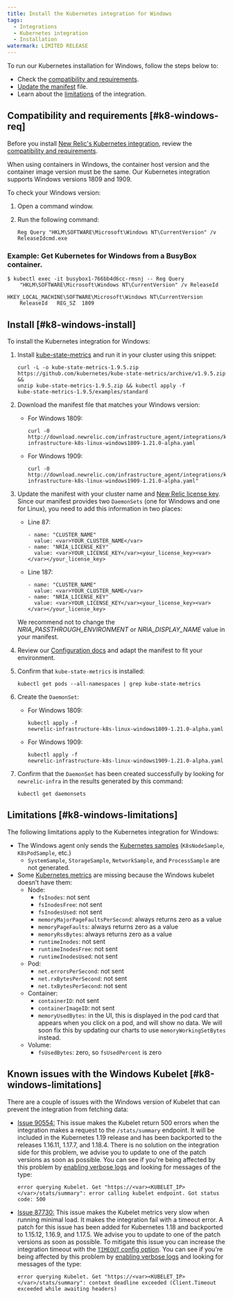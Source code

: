```yaml
---
title: Install the Kubernetes integration for Windows
tags:
  - Integrations
  - Kubernetes integration
  - Installation
watermark: LIMITED RELEASE
---
```


To run our Kubernetes installation for Windows, follow the steps below to:

* Check the [compatibility and requirements](#k8-windows-req).
* [Update the manifest](#k8-windows-install) file.
* Learn about the [limitations](#k8-windows-limitations) of the integration.

## Compatibility and requirements [#k8-windows-req]

Before you install [New Relic's Kubernetes integration](/docs/integrations/kubernetes-integration/get-started/introduction-kubernetes-integration), review the [compatibility and requirements](/docs/integrations/kubernetes-integration/get-started/kubernetes-integration-compatibility-requirements).

<Callout variant="important">
  When using containers in Windows, the container host version and the container image version must be the same. Our Kubernetes integration supports Windows versions 1809 and 1909.
</Callout>

To check your Windows version:

1. Open a command window.
2. Run the following command:

   ```
   Reg Query "HKLM\SOFTWARE\Microsoft\Windows NT\CurrentVersion" /v 
   ReleaseIdcmd.exe
   ```

### Example: Get Kubernetes for Windows from a BusyBox container.

```
$ kubectl exec -it busybox1-766bb4d6cc-rmsnj -- Reg Query 
    "HKLM\SOFTWARE\Microsoft\Windows NT\CurrentVersion" /v ReleaseId
```

```
HKEY_LOCAL_MACHINE\SOFTWARE\Microsoft\Windows NT\CurrentVersion
	ReleaseId	REG_SZ	1809
```

## Install [#k8-windows-install]

To install the Kubernetes integration for Windows:

1. Install [kube-state-metrics](https://github.com/kubernetes/kube-state-metrics#kubernetes-deployment) and run it in your cluster using this snippet:

   ```
   curl -L -o kube-state-metrics-1.9.5.zip 
   https://github.com/kubernetes/kube-state-metrics/archive/v1.9.5.zip && 
   unzip kube-state-metrics-1.9.5.zip && kubectl apply -f 
   kube-state-metrics-1.9.5/examples/standard
   ```
2. Download the manifest file that matches your Windows version:
   * For Windows 1809:

     ```
     curl -0 
     http://download.newrelic.com/infrastructure_agent/integrations/kubernetes/newrelic-infrastructure-k8s-linux-windows1809-1.21.0-alpha.yaml
     ```
   * For Windows 1909:

     ```
     curl -0 
     http://download.newrelic.com/infrastructure_agent/integrations/kubernetes/newrelic-infrastructure-k8s-linux-windows1909-1.21.0-alpha.yaml"
     ```
3. Update the manifest with your cluster name and [New Relic license key](/docs/accounts/install-new-relic/account-setup/license-key). Since our manifest provides two `DaemonSets` (one for Windows and one for Linux), you need to add this information in two places:

   * Line 87:

     ```
     - name: "CLUSTER_NAME"
       value: <var>YOUR_CLUSTER_NAME</var>
     - name: "NRIA_LICENSE_KEY"
       value: <var>YOUR_LICENSE_KEY</var><your_license_key><var>
     </var></your_license_key>
     ```
   * Line 187:

     ```
     - name: "CLUSTER_NAME"
       value: <var>YOUR_CLUSTER_NAME</var>
     - name: "NRIA_LICENSE_KEY"
       value: <var>YOUR_LICENSE_KEY</var><your_license_key><var>
     </var></your_license_key>
     ```

   <Callout variant="tip">
     We recommend not to change the <var>NRIA_PASSTHROUGH_ENVIRONMENT</var> or <var>NRIA_DISPLAY_NAME</var> value in your manifest.
   </Callout>
4. Review our [Configuration docs](/docs/integrations/kubernetes-integration/installation/kubernetes-installation-configuration#) and adapt the manifest to fit your environment.
5. Confirm that `kube-state-metrics` is installed:

   ```
   kubectl get pods --all-namespaces | grep kube-state-metrics
   ```
6. Create the `DaemonSet`:
   * For Windows 1809:

     ```
     kubectl apply -f 
     newrelic-infrastructure-k8s-linux-windows1809-1.21.0-alpha.yaml
     ```
   * For Windows 1909:

     ```
     kubectl apply -f 
     newrelic-infrastructure-k8s-linux-windows1909-1.21.0-alpha.yaml
     ```
7. Confirm that the `DaemonSet` has been created successfully by looking for `newrelic-infra` in the results generated by this command:

   ```
   kubectl get daemonsets
   ```

## Limitations [#k8-windows-limitations]

The following limitations apply to the Kubernetes integration for Windows:

* The Windows agent only sends the [Kubernetes samples](/docs/integrations/kubernetes-integration/understand-use-data/understand-use-data#event-types) (`K8sNodeSample`, `K8sPodSample`, etc.)
  * `SystemSample`, `StorageSample`, `NetworkSample`, and `ProcessSample` are not generated.
* Some [Kubernetes metrics](/docs/integrations/kubernetes-integration/understand-use-data/understand-use-data#metrics) are missing because the Windows kubelet doesn’t have them:
  * Node:
    * `fsInodes`: not sent
    * `fsInodesFree`: not sent
    * `fsInodesUsed`: not sent
    * `memoryMajorPageFaultsPerSecond`: always returns zero as a value
    * `memoryPageFaults`: always returns zero as a value
    * `memoryRssBytes`: always returns zero as a value
    * `runtimeInodes`: not sent
    * `runtimeInodesFree`: not sent
    * `runtimeInodesUsed`: not sent
  * Pod:
    * `net.errorsPerSecond`: not sent
    * `net.rxBytesPerSecond`: not sent
    * `net.txBytesPerSecond`: not sent
  * Container:
    * `containerID`: not sent
    * `containerImageID`: not sent
    * `memoryUsedBytes`: in the UI, this is displayed in the pod card that appears when you click on a pod, and will show no data. We will soon fix this by updating our charts to use `memoryWorkingSetBytes` instead.
  * Volume:
    * `fsUsedBytes`: zero, so `fsUsedPercent` is zero

## Known issues with the Windows Kubelet [#k8-windows-limitations]

There are a couple of issues with the Windows version of Kubelet that can prevent the integration from fetching data:

* [Issue 90554:](https://github.com/kubernetes/kubernetes/pull/90554) This issue makes the Kubelet return 500 errors when the integration makes a request to the `/stats/summary` endpoint. It will be included in the Kubernetes 1.19 release and has been backported to the releases 1.16.11, 1.17.7, and 1.18.4. There is no solution on the integration side for this problem, we advise you to update to one of the patch versions as soon as possible. You can see if you're being affected by this problem by [enabling verbose logs](https://docs.newrelic.com/docs/integrations/kubernetes-integration/troubleshooting/get-logs-version#verbose) and looking for messages of the type:

  ```
  error querying Kubelet. Get "https://<var><KUBELET_IP></var>/stats/summary": error calling kubelet endpoint. Got status code: 500
  ```
* [Issue 87730:](https://github.com/kubernetes/kubernetes/pull/87730) This issue makes the Kubelet metrics very slow when running minimal load. It makes the integration fail with a timeout error. A patch for this issue has been added for Kubernetes 1.18 and backported to 1.15.12, 1.16.9, and 1.17.5. We advise you to update to one of the patch versions as soon as possible. To mitigate this issue you can increase the integration timeout with the [`TIMEOUT` config option](https://docs.newrelic.com/docs/integrations/kubernetes-integration/installation/kubernetes-integration-install-configure#kube-state-metrics-timeout-change). You can see if you're being affected by this problem by [enabling verbose logs](https://docs.newrelic.com/docs/integrations/kubernetes-integration/troubleshooting/get-logs-version#verbose) and looking for messages of the type:

  ```
  error querying Kubelet. Get "https://<var><KUBELET_IP></var>/stats/summary": context deadline exceeded (Client.Timeout exceeded while awaiting headers)
  ```
